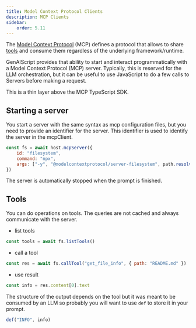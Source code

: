 ```yaml
---
title: Model Context Protocol Clients
description: MCP Clients
sidebar:
    order: 5.11
---
```


The [Model Context Protocol](https://modelcontextprotocol.io/) (MCP) defines a protocol that allows to share [tools](https://modelcontextprotocol.io/docs/concepts/tools)
and consume them regardless of the underlying framework/runtime.

GenAIScript provides that ability to start and interact programmatically with a Model Context Protocol (MCP) server.
Typically, this is reserved for the LLM orchestration, but it can be useful to use JavaScript to do a few calls to Servers
before making a request.

This is a thin layer above the MCP TypeScript SDK.

## Starting a server

You start a server with the same syntax as mcp configuration files, but you need to provide an identifier for the server.
This identifier is used to identify the server in the mcpClient.

```js
const fs = await host.mcpServer({
    id: "filesystem",
    command: "npx",
    args: ["-y", "@modelcontextprotocol/server-filesystem", path.resolve(".")],
})
```

The server is automatically stopped when the prompt is finished.

## Tools

You can do operations on tools. The queries are not cached and always communicate with the server.

- list tools

```js
const tools = await fs.listTools()
```

- call a tool

```js
const res = await fs.callTool("get_file_info", { path: "README.md" })
```

- use result

```js
const info = res.content[0].text
```

The structure of the output depends on the tool but it was meant to be consumed by an LLM so probably you
will want to use `def` to store it in your prompt.

```js
def("INFO", info)
```
